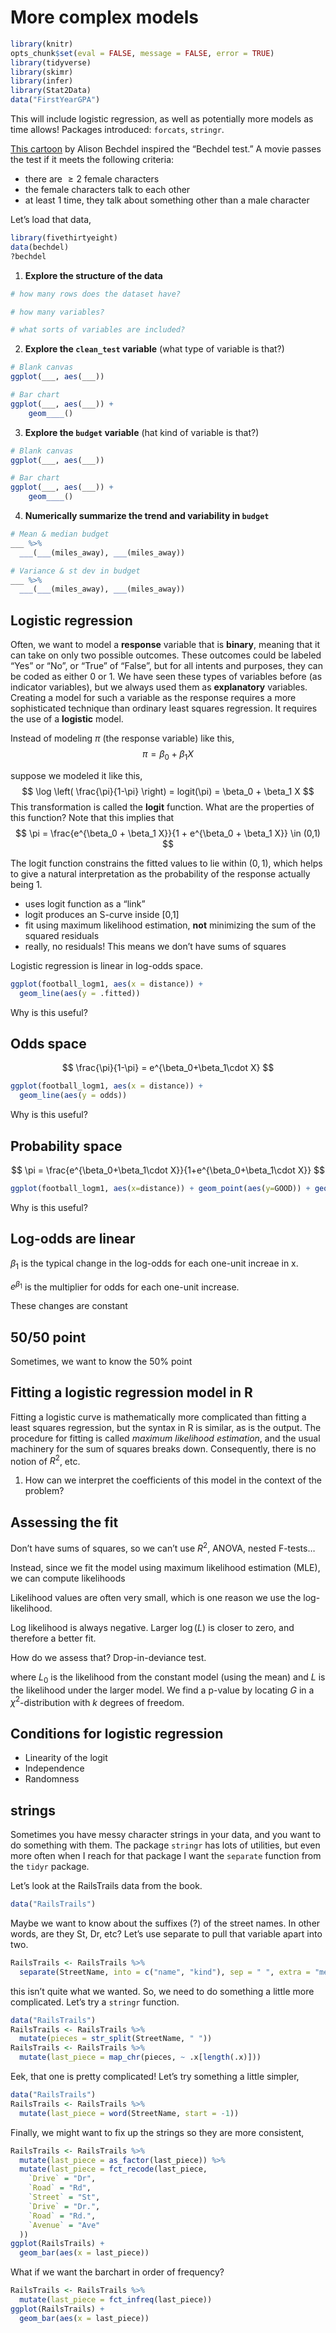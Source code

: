 # More complex models

```r
library(knitr)
opts_chunk$set(eval = FALSE, message = FALSE, error = TRUE)
library(tidyverse)
library(skimr)
library(infer)
library(Stat2Data)
data("FirstYearGPA")
```

This will include logistic regression, as well as potentially more models as time allows! Packages introduced: `forcats`, `stringr`. 

[This cartoon](https://en.wikipedia.org/wiki/Bechdel_test#/media/File:Dykes_to_Watch_Out_For_(Bechdel_test_origin).jpg) by Alison Bechdel inspired the "Bechdel test." A movie passes the test if it meets the following criteria:

- there are $\geq 2$ female characters
- the female characters talk to each other
- at least 1 time, they talk about something other than a male character

Let's load that data,

```r
library(fivethirtyeight)
data(bechdel)
?bechdel
```

1. **Explore the structure of the data**
```r
# how many rows does the dataset have?

# how many variables?

# what sorts of variables are included?
```

2. **Explore the `clean_test` variable** (what type of variable is that?)

```r
# Blank canvas
ggplot(___, aes(___))

# Bar chart    
ggplot(___, aes(___)) + 
    geom____()
```

3. **Explore the `budget` variable** (hat kind of variable is that?)
```r
# Blank canvas
ggplot(___, aes(___))

# Bar chart    
ggplot(___, aes(___)) + 
    geom____()
```

4. **Numerically summarize the trend and variability in `budget`**
```r
# Mean & median budget
___ %>% 
  ___(___(miles_away), ___(miles_away))

# Variance & st dev in budget
___ %>% 
  ___(___(miles_away), ___(miles_away))
```

## Logistic regression

Often, we want to model a **response** variable that is **binary**, meaning that it can take on only two possible outcomes. These outcomes could be labeled "Yes" or "No", or "True" of "False", but for all intents and purposes, they can be coded as either 0 or 1. We have seen these types of variables before (as indicator variables), but we always used them as **explanatory** variables. Creating a model for such a variable as the response requires a more sophisticated technique than ordinary least squares regression. It requires the use of a **logistic** model. 

Instead of modeling $\pi$ (the response variable) like this,
$$
  \pi = \beta_0 + \beta_1 X
$$

suppose we modeled it like this,
$$
  \log \left( \frac{\pi}{1-\pi} \right) = logit(\pi) = \beta_0 + \beta_1 X
$$
This transformation is called the **logit** function. What are the properties of this function? Note that this implies that
$$
  \pi = \frac{e^{\beta_0 + \beta_1 X}}{1 + e^{\beta_0 + \beta_1 X}} \in (0,1)
$$

The logit function constrains the fitted values to lie within $(0,1)$, which helps to give a natural interpretation as the probability of the response actually being 1. 


- uses logit function as a "link"
- logit produces an S-curve inside [0,1]
- fit using maximum likelihood estimation, **not** minimizing the sum of the squared residuals
- really, no residuals! This means we don't have sums of squares


Logistic regression is linear in log-odds space. 

```r
ggplot(football_logm1, aes(x = distance)) +
  geom_line(aes(y = .fitted))
```

Why is this useful?

## Odds space

$$
\frac{\pi}{1-\pi} = e^{\beta_0+\beta_1\cdot X}
$$

```r
ggplot(football_logm1, aes(x = distance)) +
  geom_line(aes(y = odds))
```

Why is this useful? 

## Probability space

$$
\pi = \frac{e^{\beta_0+\beta_1\cdot X}}{1+e^{\beta_0+\beta_1\cdot X}}
$$

```r
ggplot(football_logm1, aes(x=distance)) + geom_point(aes(y=GOOD)) + geom_line(aes(y=probability))
```

Why is this useful?

## Log-odds are linear {.t}

$\beta_1$ is the typical change in the log-odds for each one-unit increae in x. 

$e^{\beta_1}$ is the multiplier for odds for each one-unit increase. 

These changes are constant

## 50/50 point {.t}

Sometimes, we want to know the 50\% point

## Fitting a logistic regression model in R

Fitting a logistic curve is mathematically more complicated than fitting a least squares regression, but the syntax in R is similar, as is the output. The procedure for fitting is called *maximum likelihood estimation*, and the usual machinery for the sum of squares breaks down. Consequently, there is no notion of $R^2$, etc.

1. How can we interpret the coefficients of this model in the context of the problem? 

## Assessing the fit

Don't have sums of squares, so we can't use $R^2$, ANOVA, nested F-tests...

Instead, since we fit the model using maximum likelihood estimation (MLE), we can compute likelihoods

\begin{eqnarray*}
L(\text{success}) &=& \hat{\pi} \\
L(\text{failure}) &=& 1- \hat{pi} \\
L(\text{model}) &=& \prod_{i=1}^n L(y_i)
\end{eqnarray*}

Likelihood values are often very small, which is one reason we use the log-likelihood. 

Log likelihood is always negative. Larger $\log(L)$ is closer to zero, and therefore a better fit.

How do we assess that? Drop-in-deviance test. 

\begin{eqnarray*}
G = -2\log(L_0) - (-2 \log(L))
\end{eqnarray*}

where $L_0$ is the likelihood from the constant model (using the mean) and $L$ is the likelihood under the larger model. We find a p-value by locating $G$ in a $\chi^2$-distribution with $k$ degrees of freedom. 

## Conditions for logistic regression

- Linearity of the logit
- Independence 
- Randomness

## strings

Sometimes you have messy character strings in your data, and you want to do something with them. The package `stringr` has lots of utilities, but even more often when I reach for that package I want the `separate` function from the `tidyr` package. 

Let's look at the RailsTrails data from the book.

```r
data("RailsTrails")
```


Maybe we want to know about the suffixes (?) of the street names. In other words, are they St, Dr, etc? Let's use separate to pull that variable apart into two.

```r
RailsTrails <- RailsTrails %>%
  separate(StreetName, into = c("name", "kind"), sep = " ", extra = "merge")
```

this isn't quite what we wanted. So, we need to do something a little more complicated. Let's try a `stringr` function. 


```r
data("RailsTrails")
RailsTrails <- RailsTrails %>%
  mutate(pieces = str_split(StreetName, " "))
RailsTrails <- RailsTrails %>%
  mutate(last_piece = map_chr(pieces, ~ .x[length(.x)]))
```

Eek, that one is pretty complicated! Let's try something a little simpler,

```r
data("RailsTrails")
RailsTrails <- RailsTrails %>%
  mutate(last_piece = word(StreetName, start = -1))
```


Finally, we might want to fix up the strings so they are more consistent,

```r
RailsTrails <- RailsTrails %>%
  mutate(last_piece = as_factor(last_piece)) %>%
  mutate(last_piece = fct_recode(last_piece,
    `Drive` = "Dr",
    `Road` = "Rd",
    `Street` = "St",
    `Drive` = "Dr.",
    `Road` = "Rd.",
    `Avenue` = "Ave"
  ))
ggplot(RailsTrails) +
  geom_bar(aes(x = last_piece))
```

What if we want the barchart in order of frequency?

```r
RailsTrails <- RailsTrails %>%
  mutate(last_piece = fct_infreq(last_piece))
ggplot(RailsTrails) +
  geom_bar(aes(x = last_piece))
```


